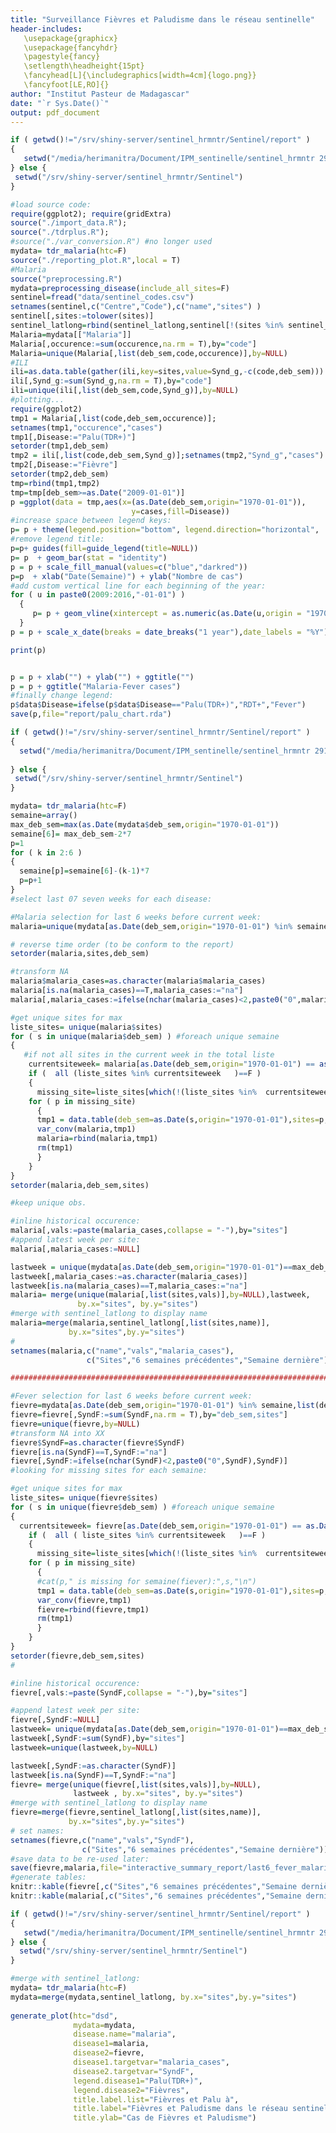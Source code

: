 ```yaml
---
title: "Surveillance Fièvres et Paludisme dans le réseau sentinelle"
header-includes: 
   \usepackage{graphicx}
   \usepackage{fancyhdr}
   \pagestyle{fancy}
   \setlength\headheight{15pt}
   \fancyhead[L]{\includegraphics[width=4cm]{logo.png}}
   \fancyfoot[LE,RO]{}
author: "Institut Pasteur de Madagascar"
date: "`r Sys.Date()`"
output: pdf_document
---
```




```r
if ( getwd()!="/srv/shiny-server/sentinel_hrmntr/Sentinel/report" )
{
   setwd("/media/herimanitra/Document/IPM_sentinelle/sentinel_hrmntr 291115/Sentinel")
} else {
 setwd("/srv/shiny-server/sentinel_hrmntr/Sentinel")
}

#load source code:
require(ggplot2); require(gridExtra)
source("./import_data.R");
source("./tdrplus.R");
#source("./var_conversion.R") #no longer used
mydata= tdr_malaria(htc=F)
source("./reporting_plot.R",local = T)
#Malaria
source("preprocessing.R")
mydata=preprocessing_disease(include_all_sites=F)
sentinel=fread("data/sentinel_codes.csv")
setnames(sentinel,c("Centre","Code"),c("name","sites") )
sentinel[,sites:=tolower(sites)]
sentinel_latlong=rbind(sentinel_latlong,sentinel[!(sites %in% sentinel_latlong$sites)],fill=T)
Malaria=mydata[["Malaria"]]
Malaria[,occurence:=sum(occurence,na.rm = T),by="code"]
Malaria=unique(Malaria[,list(deb_sem,code,occurence)],by=NULL)
#ILI
ili=as.data.table(gather(ili,key=sites,value=Synd_g,-c(code,deb_sem)))
ili[,Synd_g:=sum(Synd_g,na.rm = T),by="code"]
ili=unique(ili[,list(deb_sem,code,Synd_g)],by=NULL)
#plotting...
require(ggplot2)
tmp1 = Malaria[,list(code,deb_sem,occurence)];
setnames(tmp1,"occurence","cases")
tmp1[,Disease:="Palu(TDR+)"]
setorder(tmp1,deb_sem)
tmp2 = ili[,list(code,deb_sem,Synd_g)];setnames(tmp2,"Synd_g","cases")
tmp2[,Disease:="Fièvre"]
setorder(tmp2,deb_sem)
tmp=rbind(tmp1,tmp2)
tmp=tmp[deb_sem>=as.Date("2009-01-01")]
p =ggplot(data = tmp,aes(x=(as.Date(deb_sem,origin="1970-01-01")),
                           y=cases,fill=Disease))
#increase space between legend keys:
p= p + theme(legend.position="bottom", legend.direction="horizontal",  legend.key=element_rect(size=7),legend.key.size = unit(1.5, "lines"))
#remove legend title:
p=p+ guides(fill=guide_legend(title=NULL))
p= p  + geom_bar(stat = "identity")
p = p + scale_fill_manual(values=c("blue","darkred"))
p=p  + xlab("Date(Semaine)") + ylab("Nombre de cas")
#add custom vertical line for each beginning of the year:
for ( u in paste0(2009:2016,"-01-01") )
  {
     p= p + geom_vline(xintercept = as.numeric(as.Date(u,origin = "1970-01-01")),size=0.75,linetype=4,colour="orange")
  }
p = p + scale_x_date(breaks = date_breaks("1 year"),date_labels = "%Y")

print(p)


p = p + xlab("") + ylab("") + ggtitle("")
p = p + ggtitle("Malaria-Fever cases")
#finally change legend:
p$data$Disease=ifelse(p$data$Disease=="Palu(TDR+)","RDT+","Fever")
save(p,file="report/palu_chart.rda")

```


```r
if ( getwd()!="/srv/shiny-server/sentinel_hrmntr/Sentinel/report" )
{
  setwd("/media/herimanitra/Document/IPM_sentinelle/sentinel_hrmntr 291115/Sentinel")
  
} else {
 setwd("/srv/shiny-server/sentinel_hrmntr/Sentinel")
}

mydata= tdr_malaria(htc=F)
semaine=array()
max_deb_sem=max(as.Date(mydata$deb_sem,origin="1970-01-01"))
semaine[6]= max_deb_sem-2*7 
p=1
for ( k in 2:6 )
{
  semaine[p]=semaine[6]-(k-1)*7
  p=p+1
}
#select last 07 seven weeks for each disease:

#Malaria selection for last 6 weeks before current week:
malaria=unique(mydata[as.Date(deb_sem,origin="1970-01-01") %in% semaine,list(deb_sem,sites,malaria_cases)],by=NULL)

# reverse time order (to be conform to the report)
setorder(malaria,sites,deb_sem)

#transform NA
malaria$malaria_cases=as.character(malaria$malaria_cases)
malaria[is.na(malaria_cases)==T,malaria_cases:="na"]
malaria[,malaria_cases:=ifelse(nchar(malaria_cases)<2,paste0("0",malaria_cases),malaria_cases)]

#get unique sites for max
liste_sites= unique(malaria$sites)
for ( s in unique(malaria$deb_sem) ) #foreach unique semaine
{ 
   #if not all sites in the current week in the total liste
    currentsiteweek= malaria[as.Date(deb_sem,origin="1970-01-01") == as.Date(s,origin="1970-01-01"),get('sites')]
    if (  all (liste_sites %in% currentsiteweek   )==F )
    {
      missing_site=liste_sites[which(!(liste_sites %in%  currentsiteweek))]
    for ( p in missing_site)
      {
      tmp1 = data.table(deb_sem=as.Date(s,origin="1970-01-01"),sites=p,malaria_cases="na")
      var_conv(malaria,tmp1)
      malaria=rbind(malaria,tmp1)
      rm(tmp1)
      }
    }
}
setorder(malaria,deb_sem,sites)

#keep unique obs.

#inline historical occurence:
malaria[,vals:=paste(malaria_cases,collapse = "-"),by="sites"]
#append latest week per site:
malaria[,malaria_cases:=NULL]

lastweek = unique(mydata[as.Date(deb_sem,origin="1970-01-01")==max_deb_sem-7,list(sites,malaria_cases)],by=NULL)
lastweek[,malaria_cases:=as.character(malaria_cases)]
lastweek[is.na(malaria_cases)==T,malaria_cases:="na"]
malaria= merge(unique(malaria[,list(sites,vals)],by=NULL),lastweek, 
               by.x="sites", by.y="sites")
#merge with sentinel_latlong to display name
malaria=merge(malaria,sentinel_latlong[,list(sites,name)],
             by.x="sites",by.y="sites")
#
setnames(malaria,c("name","vals","malaria_cases"),
                 c("Sites","6 semaines précédentes","Semaine dernière"))

############################################################################

#Fever selection for last 6 weeks before current week:
fievre=mydata[as.Date(deb_sem,origin="1970-01-01") %in% semaine,list(deb_sem,sites,SyndF)]
fievre=fievre[,SyndF:=sum(SyndF,na.rm = T),by="deb_sem,sites"]
fievre=unique(fievre,by=NULL)
#transform NA into XX
fievre$SyndF=as.character(fievre$SyndF)
fievre[is.na(SyndF)==T,SyndF:="na"]
fievre[,SyndF:=ifelse(nchar(SyndF)<2,paste0("0",SyndF),SyndF)]
#looking for missing sites for each semaine:

#get unique sites for max
liste_sites= unique(fievre$sites)
for ( s in unique(fievre$deb_sem) ) #foreach unique semaine
{ 
  currentsiteweek= fievre[as.Date(deb_sem,origin="1970-01-01") == as.Date(s,origin="1970-01-01"),get('sites')]
    if (  all ( liste_sites %in% currentsiteweek   )==F )
    {
      missing_site=liste_sites[which(!(liste_sites %in%  currentsiteweek))]
    for ( p in missing_site)
      {
      #cat(p," is missing for semaine(fiever):",s,"\n")
      tmp1 = data.table(deb_sem=as.Date(s,origin="1970-01-01"),sites=p,SyndF="na")
      var_conv(fievre,tmp1)
      fievre=rbind(fievre,tmp1)
      rm(tmp1)
      }
    }
}
setorder(fievre,deb_sem,sites)
#

#inline historical occurence:
fievre[,vals:=paste(SyndF,collapse = "-"),by="sites"]

#append latest week per site:
fievre[,SyndF:=NULL]
lastweek= unique(mydata[as.Date(deb_sem,origin="1970-01-01")==max_deb_sem-7, list(sites,SyndF)],by=NULL)
lastweek[,SyndF:=sum(SyndF),by="sites"]
lastweek=unique(lastweek,by=NULL)

lastweek[,SyndF:=as.character(SyndF)]
lastweek[is.na(SyndF)==T,SyndF:="na"]                           
fievre= merge(unique(fievre[,list(sites,vals)],by=NULL),
              lastweek , by.x="sites", by.y="sites")
#merge with sentinel_latlong to display name
fievre=merge(fievre,sentinel_latlong[,list(sites,name)],
             by.x="sites",by.y="sites")
# set names:               
setnames(fievre,c("name","vals","SyndF"),
                c("Sites","6 semaines précédentes","Semaine dernière"))
#save data to be re-used later:
save(fievre,malaria,file="interactive_summary_report/last6_fever_malaria.rda")
#generate tables:
knitr::kable(fievre[,c("Sites","6 semaines précédentes","Semaine dernière"),with=F],caption="Fièvres dans le réseau sentinelle")
knitr::kable(malaria[,c("Sites","6 semaines précédentes","Semaine dernière"),with=F],caption="Paludisme dans le réseau sentinelle")
```

```r
if ( getwd()!="/srv/shiny-server/sentinel_hrmntr/Sentinel/report" )
{
   setwd("/media/herimanitra/Document/IPM_sentinelle/sentinel_hrmntr 291115/Sentinel")
} else {
  setwd("/srv/shiny-server/sentinel_hrmntr/Sentinel")
}

#merge with sentinel_latlong:
mydata= tdr_malaria(htc=F)
mydata=merge(mydata,sentinel_latlong, by.x="sites",by.y="sites")
                    
generate_plot(htc="dsd",
              mydata=mydata,
              disease.name="malaria",
              disease1=malaria,
              disease2=fievre,
              disease1.targetvar="malaria_cases",
              disease2.targetvar="SyndF",
              legend.disease1="Palu(TDR+)",
              legend.disease2="Fièvres",
              title.label.list="Fièvres et Palu à",
              title.label="Fièvres et Paludisme dans le réseau sentinelle",
              title.ylab="Cas de Fièvres et Paludisme")
```
